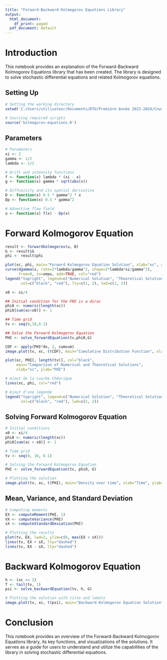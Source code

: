 ```yaml
---
title: "Forward-Backward Kolmogorov Equations Library"
output:
  html_document:
    df_print: paged
  pdf_document: default
---
```


# Introduction

This notebook provides an explanation of the Forward-Backward Kolmogorov Equations library that has been created. The library is designed to solve stochastic differential equations and related Kolmogorov equations.

## Setting Up

```r
# Setting the working directory
setwd('C:/Users/utilisateur/Documents/DTU/Première Année 2023-2024/Cours/Stochastic Differential Equations/KolmogorovEquations')

# Sourcing required scripts
source('kolmogorov-equations.R')
```

## Parameters

```r
# Parameters
xi <- 2
gamma <- 1/2
lambda <- 1/2

# Drift and intensity functions
f <- function(x) lambda * (xi - x)
g <- function(x) gamma * sqrt(abs(x))

# Diffusivity and its spatial derivative
D <- function(x) 0.5 * gamma^2 * x
Dp <- function(x) 0.5 * gamma^2

# Advective flow field
u <- function(x) f(x) - Dp(x)
```

# Forward Kolmogorov Equation

```r
result <- forwardkolmogorov(u, D)
G <- result$G
phi <- result$phi

plot(xc, phi, main="Forward Kolmogorov Equation Solution", xlab="xc", ylab="phi")
curve(dgamma(x, rate=2*lambda/gamma^2, shape=2*lambda*xi/gamma^2), 
      from=0, to=xmax, add=TRUE, col="red")
legend("topright", legend=c("Numerical Solution", "Theoretical Solution"),
       col=c("black", "red"), lty=c(1, 2), lwd=c(1, 2))
```


```r
x0 <- xi/4

## Initial condition for the FKE is a dirac
phi0 <- numeric(length(xc))
phi0[sum(xc<x0)] <- 1 

## Time grid
tv <- seq(0,10,0.1)

## Solve the Forward Kolmogorov Equation
PHI <- solve_forwardEquation(tv,phi0,G)

CDF <- apply(PHI*dx, 2, cumsum)
image.plot(tv, xc, t(CDF), main="Cumulative Distribution Function", xlab="Time", ylab="x")
```


```r
plot(xc, PHI[, length(tv)], col="black", 
     main="Comparison of Numerical and Theoretical Solutions",
     xlab="xc", ylab="PHI")

# Ajout de la courbe théorique
lines(xc, phi, col="red")

# Ajout d'une légende
legend("topright", legend=c("Numerical Solution", "Theoretical Solution"),
       col=c("black", "red"), lwd=c(2, 2))
```

## Solving Forward Kolmogorov Equation

```r
# Initial conditions
x0 <- xi/4
phi0 <- numeric(length(xc))
phi0[sum(xc < x0)] <- 1

# Time grid
tv <- seq(0, 10, 0.1)

# Solving the Forward Kolmogorov Equation
PHI <- solve_forwardEquation(tv, phi0, G)

# Plotting the solution
image.plot(tv, xc, t(PHI), main="Density over time", xlab="Time", ylab="xc")
```

## Mean, Variance, and Standard Deviation

```r
# Computing moments
EX <- computeMoment(PHI, 1)
VX <- computeVariance(PHI)
sX <- computeStandardDeviation(PHI)

# Plotting the results
plot(tv, EX, lwd=2, ylim=c(0, max(EX + sX)))
lines(tv, EX + sX, lty="dashed")
lines(tv, EX - sX, lty="dashed")
```

# Backward Kolmogorov Equation

```r
h <- (xc >= 2)
T <- tail(tv, 1)
psi <- solve_backwardEquation(tv, h, G)

# Plotting the solution with title and labels
image.plot(tv, xc, t(psi), main="Backward Kolmogorov Equation Solution", xlab="Time", ylab="xc")
```

# Conclusion

This notebook provides an overview of the Forward-Backward Kolmogorov Equations library, its key functions, and visualizations of the solutions. It serves as a guide for users to understand and utilize the capabilities of the library in solving stochastic differential equations.


